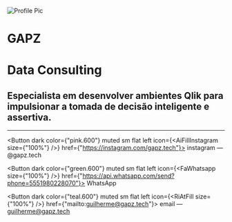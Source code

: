 
![Profile Pic](/img/header.png)

# GAPZ
# Data Consulting

## Especialista em desenvolver ambientes Qlik para impulsionar a tomada de decisão inteligente e assertiva.

---

<Button
  dark
  color={"pink.600"}
  muted
  sm
  flat
  left
  icon={<AiFillInstagram size={"100%"} />}
  href={"https://instagram.com/gapz.tech"}>
  <span>instagram — @gapz.tech</span>
</Button>

<Button
  dark
  color={"green.600"}
  muted
  sm
  flat
  left
  icon={<FaWhatsapp size={"100%"} />}
  href={"https://api.whatsapp.com/send?phone=5551980228070"}>
  <span>WhatsApp</span>
</Button>


<Button 
  dark
  color={"teal.600"}
  muted
  sm
  flat
  left
  icon={<RiAtFill size={"100%"} />}
  href={"mailto:guilherme@gapz.tech"}>
  <span>email — guilherme@gapz.tech</span>
</Button>
